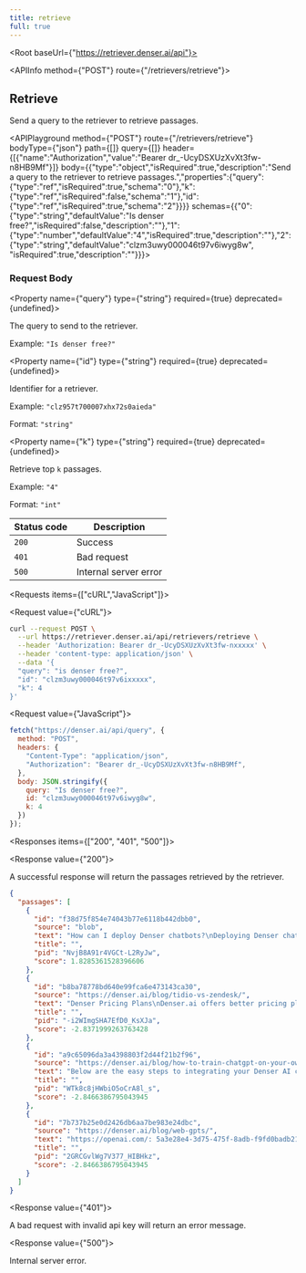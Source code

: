 ```yaml
---
title: retrieve
full: true
---
```



<Root baseUrl={"https://retriever.denser.ai/api"}>

<API>

<APIInfo method={"POST"} route={"/retrievers/retrieve"}>

## Retrieve

Send a query to the retriever to retrieve passages.

<APIPlayground method={"POST"} route={"/retrievers/retrieve"} bodyType={"json"} path={[]} query={[]} header={[{"name":"Authorization","value":"Bearer dr_-UcyDSXUzXvXt3fw-n8HB9Mf"}]} body={{"type":"object","isRequired":true,"description":"Send a query to the retriever to retrieve passages.","properties":{"query":{"type":"ref","isRequired":true,"schema":"0"},"k":{"type":"ref","isRequired":false,"schema":"1"},"id":{"type":"ref","isRequired":true,"schema":"2"}}}} schemas={{"0":{"type":"string","defaultValue":"Is denser free?","isRequired":false,"description":""},"1":{"type":"number","defaultValue":"4","isRequired":true,"description":""},"2":{"type":"string","defaultValue":"clzm3uwy000046t97v6iwyg8w", "isRequired":true,"description":""}}}>

</APIPlayground>

### Request Body

<Property name={"query"} type={"string"} required={true} deprecated={undefined}>

The query to send to the retriever.

<span>Example: `"Is denser free?"`</span>

</Property>

<Property name={"id"} type={"string"} required={true} deprecated={undefined}>

Identifier for a retriever.

<span>Example: `"clz957t700007xhx72s0aieda"`</span>

<span>Format: `"string"`</span>

</Property>

<Property name={"k"} type={"string"} required={true} deprecated={undefined}>

Retrieve top `k` passages.

<span>Example: `"4"`</span>

<span>Format: `"int"`</span>

</Property>

| Status code | Description |
| ----------- | ----------- |
| `200` | Success |
| `401` | Bad request |
| `500` | Internal server error |

</APIInfo>

<APIExample>

<Requests items={["cURL","JavaScript"]}>

<Request value={"cURL"}>

```bash
curl --request POST \
  --url https://retriever.denser.ai/api/retrievers/retrieve \
  --header 'Authorization: Bearer dr_-UcyDSXUzXvXt3fw-nxxxxx' \
  --header 'content-type: application/json' \
  --data '{
  "query": "is denser free?",
  "id": "clzm3uwy000046t97v6ixxxxx",
  "k": 4
}'
```

</Request>

<Request value={"JavaScript"}>

```js
fetch("https://denser.ai/api/query", {
  method: "POST",
  headers: {
    "Content-Type": "application/json",
    "Authorization": "Bearer dr_-UcyDSXUzXvXt3fw-n8HB9Mf",
  },
  body: JSON.stringify({
    query: "Is denser free?",
    id: "clzm3uwy000046t97v6iwyg8w",
    k: 4
  })
});
```

</Request>

</Requests>

<Responses items={["200", "401", "500"]}>

<Response value={"200"}>

A successful response will return the passages retrieved by the retriever.

<ResponseTypes>

<ExampleResponse>

```json
{
  "passages": [
    {
      "id": "f38d75f854e74043b77e6118b442dbb0",
      "source": "blob",
      "text": "How can I deploy Denser chatbots?\nDeploying Denser chatbots is easy and programming-free. All you need to do is provide your website URL or files to build and deploy the chatbot.",
      "title": "",
      "pid": "NvjB8A91r4VGCt-L2RyJw",
      "score": 1.8285361528396606
    },
    {
      "id": "b8ba78778bd640e99fca6e473143ca30",
      "source": "https://denser.ai/blog/tidio-vs-zendesk/",
      "text": "Denser Pricing Plans\nDenser.ai offers better pricing plans to meet different business needs, ranging from startups to large enterprises.\nThe Free Plan is great for startups wanting to try basic features without any cost. The Starter Plan costs $19 per month and is ideal for individual users or small startups needing essential features. The Standard Plan, at $89 per month, is designed for small teams looking for more advanced features.\nThe Business Plan, priced at $399 per month, is for larger businesses that require a comprehensive feature set.\nAnalyzing the Cost-Benefit\nWhen comparing Tidio's and Zendesk's pricing plans, it's important to consider the value each tool brings at different price points.\nSmall Businesses and Startups\nTidio's Free Plan is great for businesses just starting since it's free, but it may lack the advanced features needed as businesses grow. Zendesk offers more comprehensive features but at a higher cost, which might not be affordable for smaller teams.",
      "title": "",
      "pid": "-i2WImgSHA7EfD0_KsXJa",
      "score": -2.8371999263763428
    },
    {
      "id": "a9c65096da3a4398803f2d44f21b2f96",
      "source": "https://denser.ai/blog/how-to-train-chatgpt-on-your-own-data/",
      "text": "Below are the easy steps to integrating your Denser AI chatbot onto your own data. We'll take a look at website integration and file/document integration. Even if you have no prior coding knowledge and experience, following these easy steps can help:\nStep 1: Sign Up For Denser.ai\nCreate a chatbot that you can input your own data and knowledge base into. Communicate with this AI chatbot about your custom data, too.\n\nSign up for Denser.ai. Start a free account, you'll be granted 1 Denserbot, and a limited number of free queries per month.\nThe freemium version is the best chance to use the application at no cost. Or book a demo with a team member.\nStep 2: Create a New Chatbot\n\nStep 3: Choose Files\n\nStep 4: Upload Your File\n\nUpload your file to Denser.ai, and hit \"Build Now\" to begin the Denser Bot creation on the custom data that you uploaded. This can also be considered training data.\nStep 5: Start Using Your Knowledgeable Denser Bot",
      "title": "",
      "pid": "WTk8c8jHWbiO5oCrA8l_s",
      "score": -2.8466386795043945
    },
    {
      "id": "7b737b25e0d2426db6aa7be983e24dbc",
      "source": "https://denser.ai/blog/web-gpts/",
      "text": "https://openai.com/: 5a3e28e4-3d75-475f-8adb-f9fd0badb211\n\nwhat is sora?\nwho are the founders of openai?\nwhat is the pricing for gpt-4?\n\n\nhttps://denser.ai/: 46711c45-8726-4e1e-8c33-c63de5b9b66d\n\nWhat use cases does Denser support?\nIs denserbot free?",
      "title": "",
      "pid": "2GRCGvlWg7V377_HIBHkz",
      "score": -2.8466386795043945
    }
  ]
}
```

</ExampleResponse>

</ResponseTypes>

</Response>

<Response value={"401"}>

A bad request with invalid api key will return an error message.

</Response>

<Response value={"500"}>

Internal server error.

</Response>

</Responses>

</APIExample>

</API>

</Root>
